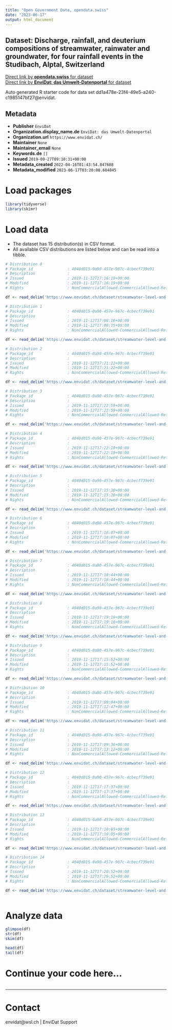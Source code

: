 ```yaml
---
title: "Open Government Data, opendata.swiss"
date: "2023-06-17"
output: html_document
---
```


## Dataset: Discharge, rainfall, and deuterium compositions of streamwater, rainwater and groundwater, for four rainfall events in the Studibach, Alptal, Switzerland



[Direct link by **opendata.swiss** for dataset](https://opendata.swiss/de/dataset/discharge-rainfall-and-deuterium-compositions-of-streamwater-rainwater-and-groundwater-for-four)<br>
[Direct link by **EnviDat: das Umwelt-Datenportal** for dataset](https://www.envidat.ch/#/metadata/streamwater-level-and-isotopic-composition-four-rainfall-events-studibach)

Auto generated R starter code for data set dd1a478e-23f4-49e5-a240-c1985147bf27@envidat.

## Metadata

- **Publisher** `EnviDat`
- **Organization.display_name.de** `EnviDat: das Umwelt-Datenportal`
- **Organization.url** `https://www.envidat.ch/`
- **Maintainer** `None`
- **Maintainer_email** `None`
- **Keywords.de** `[]`
- **Issued** `2019-09-27T09:10:31+00:00`
- **Metadata_created** `2022-04-16T01:43:54.847608`
- **Metadata_modified** `2023-06-17T03:20:00.684845`


# Load packages

```r

library(tidyverse)
library(skimr)

```

# Load data

-   The dataset has 15 distribution(s) in CSV format.
-   All available CSV distributions are listed below and can be read into a tibble.

```r

# Distribution 0
# Package_id               : 4040d015-0a90-457e-967c-4cbecf739e91
# Description              : 
# Issued                   : 2019-11-12T17:16:19+00:00
# Modified                 : 2019-11-12T17:16:19+00:00
# Rights                   : NonCommercialAllowed-CommercialAllowed-ReferenceRequired

df <- read_delim('https://www.envidat.ch/dataset/streamwater-level-and-isotopic-composition-four-rainfall-events-studibach/resource/cc4b2f2b-537d-49e2-ac0a-c82216ad99d9')

# Distribution 1
# Package_id               : 4040d015-0a90-457e-967c-4cbecf739e91
# Description              : 
# Issued                   : 2019-11-12T17:08:16+00:00
# Modified                 : 2019-11-12T17:08:15+00:00
# Rights                   : NonCommercialAllowed-CommercialAllowed-ReferenceRequired

df <- read_delim('https://www.envidat.ch/dataset/streamwater-level-and-isotopic-composition-four-rainfall-events-studibach/resource/712f8d2e-129c-4ed4-ae19-eab3d2836511')

# Distribution 2
# Package_id               : 4040d015-0a90-457e-967c-4cbecf739e91
# Description              : 
# Issued                   : 2019-11-12T17:21:22+00:00
# Modified                 : 2019-11-12T17:21:22+00:00
# Rights                   : NonCommercialAllowed-CommercialAllowed-ReferenceRequired

df <- read_delim('https://www.envidat.ch/dataset/streamwater-level-and-isotopic-composition-four-rainfall-events-studibach/resource/51bf0d6f-a68c-4e75-b5a1-1c81bbc7a9ea')

# Distribution 3
# Package_id               : 4040d015-0a90-457e-967c-4cbecf739e91
# Description              : 
# Issued                   : 2019-11-12T17:22:59+00:00
# Modified                 : 2019-11-12T17:22:59+00:00
# Rights                   : NonCommercialAllowed-CommercialAllowed-ReferenceRequired

df <- read_delim('https://www.envidat.ch/dataset/streamwater-level-and-isotopic-composition-four-rainfall-events-studibach/resource/6983ae41-90ad-4000-9b13-d6a4942e38cb')

# Distribution 4
# Package_id               : 4040d015-0a90-457e-967c-4cbecf739e91
# Description              : 
# Issued                   : 2019-11-12T17:22:19+00:00
# Modified                 : 2019-11-12T17:22:19+00:00
# Rights                   : NonCommercialAllowed-CommercialAllowed-ReferenceRequired

df <- read_delim('https://www.envidat.ch/dataset/streamwater-level-and-isotopic-composition-four-rainfall-events-studibach/resource/684ec1fc-df96-42ab-ba3c-0b4f981776ad')

# Distribution 5
# Package_id               : 4040d015-0a90-457e-967c-4cbecf739e91
# Description              : 
# Issued                   : 2019-11-12T17:15:20+00:00
# Modified                 : 2019-11-12T17:15:20+00:00
# Rights                   : NonCommercialAllowed-CommercialAllowed-ReferenceRequired

df <- read_delim('https://www.envidat.ch/dataset/streamwater-level-and-isotopic-composition-four-rainfall-events-studibach/resource/287f9bcc-b876-4170-bce7-1e508982c8b9')

# Distribution 6
# Package_id               : 4040d015-0a90-457e-967c-4cbecf739e91
# Description              : 
# Issued                   : 2019-11-12T17:18:07+00:00
# Modified                 : 2019-11-12T17:18:07+00:00
# Rights                   : NonCommercialAllowed-CommercialAllowed-ReferenceRequired

df <- read_delim('https://www.envidat.ch/dataset/streamwater-level-and-isotopic-composition-four-rainfall-events-studibach/resource/2e8bed6f-98be-47ef-8976-2df51703db3f')

# Distribution 7
# Package_id               : 4040d015-0a90-457e-967c-4cbecf739e91
# Description              : 
# Issued                   : 2019-11-12T17:18:44+00:00
# Modified                 : 2019-11-12T17:18:44+00:00
# Rights                   : NonCommercialAllowed-CommercialAllowed-ReferenceRequired

df <- read_delim('https://www.envidat.ch/dataset/streamwater-level-and-isotopic-composition-four-rainfall-events-studibach/resource/2b90dbcd-8fd7-440d-b0e0-4b724d688dc5')

# Distribution 8
# Package_id               : 4040d015-0a90-457e-967c-4cbecf739e91
# Description              : 
# Issued                   : 2019-11-12T17:19:19+00:00
# Modified                 : 2019-11-12T17:19:18+00:00
# Rights                   : NonCommercialAllowed-CommercialAllowed-ReferenceRequired

df <- read_delim('https://www.envidat.ch/dataset/streamwater-level-and-isotopic-composition-four-rainfall-events-studibach/resource/c09c3cd0-6a4b-4e3d-aa6e-7541241be20a')

# Distribution 9
# Package_id               : 4040d015-0a90-457e-967c-4cbecf739e91
# Description              : 
# Issued                   : 2019-11-12T17:15:52+00:00
# Modified                 : 2019-11-12T17:15:52+00:00
# Rights                   : NonCommercialAllowed-CommercialAllowed-ReferenceRequired

df <- read_delim('https://www.envidat.ch/dataset/streamwater-level-and-isotopic-composition-four-rainfall-events-studibach/resource/73fc4834-881f-4547-9b7b-52ca2be61f71')

# Distribution 10
# Package_id               : 4040d015-0a90-457e-967c-4cbecf739e91
# Description              : 
# Issued                   : 2019-11-12T17:09:04+00:00
# Modified                 : 2019-11-12T17:12:47+00:00
# Rights                   : NonCommercialAllowed-CommercialAllowed-ReferenceRequired

df <- read_delim('https://www.envidat.ch/dataset/streamwater-level-and-isotopic-composition-four-rainfall-events-studibach/resource/98b1bd86-e4a4-46f9-a75a-e871cab67aad')

# Distribution 11
# Package_id               : 4040d015-0a90-457e-967c-4cbecf739e91
# Description              : 
# Issued                   : 2019-11-12T17:09:36+00:00
# Modified                 : 2019-11-12T17:13:12+00:00
# Rights                   : NonCommercialAllowed-CommercialAllowed-ReferenceRequired

df <- read_delim('https://www.envidat.ch/dataset/streamwater-level-and-isotopic-composition-four-rainfall-events-studibach/resource/993b5d45-b0aa-4bf8-a9b9-1a8fc950ba7a')

# Distribution 12
# Package_id               : 4040d015-0a90-457e-967c-4cbecf739e91
# Description              : 
# Issued                   : 2019-11-12T17:17:37+00:00
# Modified                 : 2019-11-12T17:17:37+00:00
# Rights                   : NonCommercialAllowed-CommercialAllowed-ReferenceRequired

df <- read_delim('https://www.envidat.ch/dataset/streamwater-level-and-isotopic-composition-four-rainfall-events-studibach/resource/2add59a1-5621-4b0b-949e-e144e66de9e8')

# Distribution 13
# Package_id               : 4040d015-0a90-457e-967c-4cbecf739e91
# Description              : 
# Issued                   : 2019-11-12T17:10:05+00:00
# Modified                 : 2019-11-12T17:10:05+00:00
# Rights                   : NonCommercialAllowed-CommercialAllowed-ReferenceRequired

df <- read_delim('https://www.envidat.ch/dataset/streamwater-level-and-isotopic-composition-four-rainfall-events-studibach/resource/2f6feb1a-ccfa-4aac-bacd-335760905550')

# Distribution 14
# Package_id               : 4040d015-0a90-457e-967c-4cbecf739e91
# Description              : 
# Issued                   : 2019-11-12T17:20:52+00:00
# Modified                 : 2019-11-12T17:20:52+00:00
# Rights                   : NonCommercialAllowed-CommercialAllowed-ReferenceRequired

df <- read_delim('https://www.envidat.ch/dataset/streamwater-level-and-isotopic-composition-four-rainfall-events-studibach/resource/2d765186-0ae0-4b43-bc34-cbad9edba879')



```

# Analyze data

```r

glimpse(df)
str(df)
skim(df)

head(df)
tail(df)

```

# Continue your code here...

```r

```

------------------------------------------------------------------------

# Contact

envidat@wsl.ch | EnviDat Support
